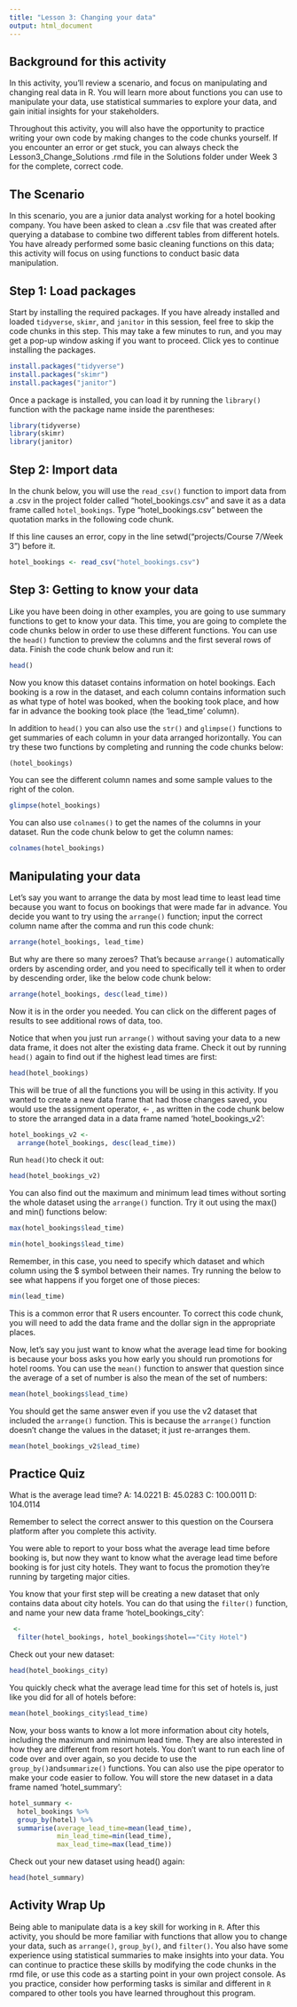 ```yaml
---
title: "Lesson 3: Changing your data"
output: html_document
---
```


## Background for this activity
In this activity, you’ll review a scenario, and focus on manipulating and changing real data in R. You will learn more about functions you can use to manipulate your data, use statistical summaries to explore your data, and gain initial insights for your stakeholders. 

Throughout this activity, you will also have the opportunity to practice writing your own code by making changes to the code chunks yourself. If you encounter an error or get stuck, you can always check the Lesson3_Change_Solutions .rmd file in the Solutions folder under Week 3 for the complete, correct code. 

## The Scenario
In this scenario, you are a junior data analyst working for a hotel booking company. You have been asked to clean a .csv file that was created after querying a database to combine two different tables from different hotels. You have already performed some basic cleaning functions on this data; this activity will focus on using functions to conduct basic data manipulation.

## Step 1: Load packages

Start by installing the required packages. If you have already installed and loaded `tidyverse`, `skimr`, and `janitor` in this session, feel free to skip the code chunks in this step. This may take a few minutes to run, and you may get a pop-up window asking if you want to proceed. Click yes to continue installing the packages. 

```r
install.packages("tidyverse")
install.packages("skimr")
install.packages("janitor")
```

Once a package is installed, you can load it by running the `library()` function with the package name inside the parentheses:

```r
library(tidyverse)
library(skimr)
library(janitor)
```

## Step 2: Import data

In the chunk below, you will use the `read_csv()` function to import data from a .csv in the project folder called "hotel_bookings.csv" and save it as a data frame called `hotel_bookings`. Type "hotel_bookings.csv" between the quotation marks in the following code chunk.

If this line causes an error, copy in the line setwd("projects/Course 7/Week 3") before it. 

```r
hotel_bookings <- read_csv("hotel_bookings.csv")
```

## Step 3: Getting to know your data

Like you have been doing in other examples, you are going to use summary functions to get to know your data. This time, you are going to complete the code chunks below in order to use these different functions. You can use the `head()` function to preview the columns and the first several rows of data. Finish the code chunk below and run it:

```r
head()
```

Now you know this dataset contains information on hotel bookings. Each booking is a row in the dataset, and each column contains information such as what type of hotel was booked, when the booking took place, and how far in advance the booking took place (the 'lead_time' column).

In addition to `head()` you can also use the `str()` and `glimpse()` functions to get summaries of each column in your data arranged horizontally. You can try these two functions by completing and running the code chunks below:

```r
(hotel_bookings)
```

You can see the different column names and some sample values to the right of the colon. 

```r
glimpse(hotel_bookings)
```

You can also use `colnames()` to get the names of the columns in your dataset. Run the code chunk below to get the column names:

```r
colnames(hotel_bookings)
```

## Manipulating your data

Let's say you want to arrange the data by most lead time to least lead time because you want to focus on bookings that were made far in advance. You decide you want to try using the `arrange()` function; input the correct column name after the comma and run this code chunk: 

```r
arrange(hotel_bookings, lead_time)
```


But why are there so many zeroes? That's because `arrange()` automatically orders by ascending order, and you need to specifically tell it when to order by descending order, like the below code chunk below:

```r
arrange(hotel_bookings, desc(lead_time))
```

Now it is in the order you needed. You can click on the different pages of results to see additional rows of data, too.  

Notice that when you just run `arrange()` without saving your data to a new data frame, it does not alter the existing data frame. Check it out by running `head()` again to find out if the highest lead times are first: 

```r
head(hotel_bookings)
```

This will be true of all the functions you will be using in this activity. If you wanted to create a new data frame that had those changes saved, you would use the assignment operator, <- , as written in the code chunk below to store the arranged data in a data frame named 'hotel_bookings_v2':

```r
hotel_bookings_v2 <-
  arrange(hotel_bookings, desc(lead_time))
```

Run `head()`to check it out: 

```r
head(hotel_bookings_v2)
```

You can also find out the maximum and minimum lead times without sorting the whole dataset using the `arrange()` function. Try it out using the max() and min() functions below:

```r
max(hotel_bookings$lead_time)
```

```r
min(hotel_bookings$lead_time)
```

Remember, in this case, you need to specify which dataset and which column using the $ symbol between their names. Try running the below to see what happens if you forget one of those pieces:

```r
min(lead_time)
```

This is a common error that R users encounter. To correct this code chunk, you will need to add the data frame and the dollar sign in the appropriate places. 

Now, let's say you just want to know what the average lead time for booking is because your boss asks you how early you should run promotions for hotel rooms. You can use the `mean()` function to answer that question since the average of a set of number is also the mean of the set of numbers:

```r
mean(hotel_bookings$lead_time)
```

You should get the same answer even if you use the v2 dataset that included the `arrange()` function. This is because the `arrange()` function doesn't change the values in the dataset; it just re-arranges them.

```r
mean(hotel_bookings_v2$lead_time)
```

## Practice Quiz 
What is the average lead time?
A: 14.0221
B: 45.0283
C: 100.0011
D: 104.0114

Remember to select the correct answer to this question on the Coursera platform after you complete this activity.

You were able to report to your boss what the average lead time before booking is, but now they want to know what the average lead time before booking is for just city hotels. They want to focus the promotion they're running by targeting major cities. 

You know that your first step will be creating a new dataset that only contains data about city hotels. You can do that using the `filter()` function, and name your new data frame 'hotel_bookings_city':

```r
 <- 
  filter(hotel_bookings, hotel_bookings$hotel=="City Hotel")
```

Check out your new dataset:

```r
head(hotel_bookings_city)
```

You quickly check what the average lead time for this set of hotels is, just like you did for all of hotels before:

```r
mean(hotel_bookings_city$lead_time)
```

Now, your boss wants to know a lot more information about city hotels, including the maximum and minimum lead time. They are also interested in how they are different from resort hotels. You don't want to run each line of code over and over again, so you decide to use the `group_by()`and`summarize()` functions. You can also use the pipe operator to make your code easier to follow. You will store the new dataset in a data frame named 'hotel_summary':

```r
hotel_summary <- 
  hotel_bookings %>%
  group_by(hotel) %>%
  summarise(average_lead_time=mean(lead_time),
            min_lead_time=min(lead_time),
            max_lead_time=max(lead_time))
```

Check out your new dataset using head() again:

```r
head(hotel_summary)
```


## Activity Wrap Up
Being able to manipulate data is a key skill for working in `R`. After this activity, you should be more familiar with functions that allow you to change your data, such as `arrange()`, `group_by()`, and `filter()`. You also have some experience using statistical summaries to make insights into your data. You can continue to practice these skills by modifying the code chunks in the rmd file, or use this code as a starting point in your own project console. As you practice, consider how performing tasks is similar and different in `R` compared to other tools you have learned throughout this program. 









